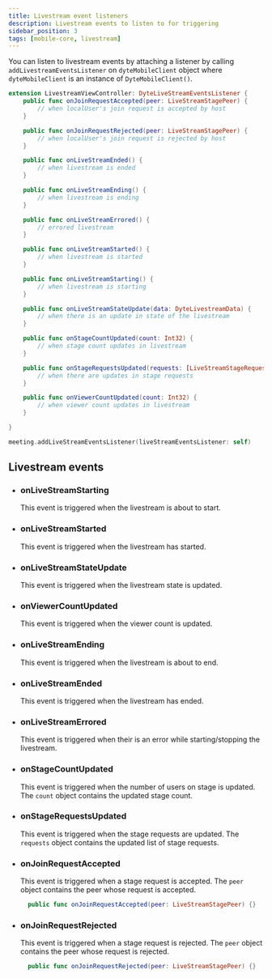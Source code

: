 ```yaml
---
title: Livestream event listeners
description: Livestream events to listen to for triggering
sidebar_position: 3
tags: [mobile-core, livestream]
---
```


You can listen to livestream events by attaching a listener by calling `addLivestreamEventsListener` on `dyteMobileClient` object where `dyteMobileClient` is an instance of `DyteMobileClient()`.

```swift
extension LivestreamViewController: DyteLiveStreamEventsListener {
    public func onJoinRequestAccepted(peer: LiveStreamStagePeer) {
        // when localUser's join request is accepted by host
    }

    public func onJoinRequestRejected(peer: LiveStreamStagePeer) {
        // when localUser's join request is rejected by host
    }

    public func onLiveStreamEnded() {
        // when livestream is ended
    }

    public func onLiveStreamEnding() {
        // when livestream is ending
    }

    public func onLiveStreamErrored() {
        // errored livestream
    }

    public func onLiveStreamStarted() {
        // when livestream is started
    }

    public func onLiveStreamStarting() {
        // when livestream is starting
    }

    public func onLiveStreamStateUpdate(data: DyteLivestreamData) {
        // when there is an update in state of the livestream
    }

    public func onStageCountUpdated(count: Int32) {
        // when stage count updates in livestream
    }

    public func onStageRequestsUpdated(requests: [LiveStreamStageRequestPeer]) {
        // when there are updates in stage requests
    }

    public func onViewerCountUpdated(count: Int32) {
        // when viewer count updates in livestream
    }

}

meeting.addLiveStreamEventsListener(liveStreamEventsListener: self)
```

## Livestream events

- ### onLiveStreamStarting

  This event is triggered when the livestream is about to start.

- ### onLiveStreamStarted

  This event is triggered when the livestream has started.

- ### onLiveStreamStateUpdate

  This event is triggered when the livestream state is updated.

- ### onViewerCountUpdated

  This event is triggered when the viewer count is updated.

- ### onLiveStreamEnding

  This event is triggered when the livestream is about to end.

- ### onLiveStreamEnded

  This event is triggered when the livestream has ended.

- ### onLiveStreamErrored

  This event is triggered when their is an error while starting/stopping the livestream.

- ### onStageCountUpdated

  This event is triggered when the number of users on stage is updated. The `count` object contains the updated stage count.

- ### onStageRequestsUpdated

  This event is triggered when the stage requests are updated. The `requests` object contains the updated list of stage requests.

- ### onJoinRequestAccepted

  This event is triggered when a stage request is accepted. The `peer` object contains the peer whose request is accepted.

  ```swift
    public func onJoinRequestAccepted(peer: LiveStreamStagePeer) {}
  ```

- ### onJoinRequestRejected

  This event is triggered when a stage request is rejected. The `peer` object contains the peer whose request is rejected.

  ```swift
    public func onJoinRequestRejected(peer: LiveStreamStagePeer) {}
  ```
